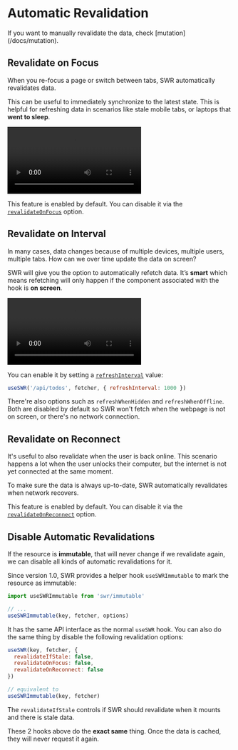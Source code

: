 
# Automatic Revalidation

<Callout>
  If you want to manually revalidate the data, check [mutation](/docs/mutation).
</Callout>

## Revalidate on Focus

When you re-focus a page or switch between tabs, SWR automatically revalidates data.

This can be useful to immediately synchronize to the latest state. This is helpful for refreshing data in scenarios like stale mobile tabs, or laptops that **went to sleep**.

<Bleed>
  <Video
    src="https://raw.githubusercontent.com/vercel/swr-site/master/.github/videos/focus-revalidate.mp4"
    caption="Video: using focus revalidation to automatically sync login state between pages."
    ratio={307 / 768}
  />
</Bleed>

This feature is enabled by default. You can disable it via the [`revalidateOnFocus`](/docs/options) option.

## Revalidate on Interval

In many cases, data changes because of multiple devices, multiple users, multiple tabs. How can we over time update the data on screen?

SWR will give you the option to automatically refetch data. It’s **smart** which means refetching will only happen if the component associated with the hook is **on screen**.

<Bleed>
  <Video
    src="https://raw.githubusercontent.com/vercel/swr-site/master/.github/videos/refetch-interval.mp4"
    caption="Video: when a user makes a change, both sessions will eventually render the same data."
    ratio={307 / 768}
  />
</Bleed>

You can enable it by setting a [`refreshInterval`](/docs/options) value:

```js
useSWR('/api/todos', fetcher, { refreshInterval: 1000 })
```

There're also options such as `refreshWhenHidden` and `refreshWhenOffline`. Both are disabled by default so SWR won't fetch when the webpage is not on screen, or there's no network connection.

## Revalidate on Reconnect

It's useful to also revalidate when the user is back online. This scenario happens a lot when the user unlocks their computer, but the internet is not yet connected at the same moment.

To make sure the data is always up-to-date, SWR automatically revalidates when network recovers.

This feature is enabled by default. You can disable it via the [`revalidateOnReconnect`](/docs/options) option.

## Disable Automatic Revalidations

If the resource is **immutable**, that will never change if we revalidate again, we can disable all kinds of automatic revalidations for it.

Since version 1.0, SWR provides a helper hook `useSWRImmutable` to mark the resource as immutable:

```js
import useSWRImmutable from 'swr/immutable'

// ...
useSWRImmutable(key, fetcher, options)
```

It has the same API interface as the normal `useSWR` hook. You can also do the same thing by disable the following revalidation options:

```js
useSWR(key, fetcher, {
  revalidateIfStale: false,
  revalidateOnFocus: false,
  revalidateOnReconnect: false
})

// equivalent to
useSWRImmutable(key, fetcher)
```

The `revalidateIfStale` controls if SWR should revalidate when it mounts and there is stale data.

These 2 hooks above do the **exact same** thing. Once the data is cached, they will never request it again.
